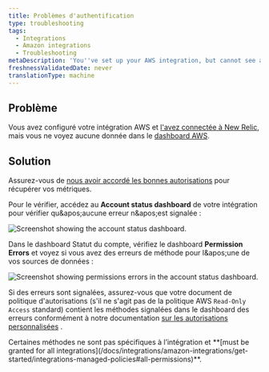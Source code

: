 ```yaml
---
title: Problèmes d'authentification
type: troubleshooting
tags:
  - Integrations
  - Amazon integrations
  - Troubleshooting
metaDescription: 'You''ve set up your AWS integration, but cannot see any data due to authentication issues.'
freshnessValidatedDate: never
translationType: machine
---
```


## Problème

Vous avez configuré votre intégration AWS et [l&apos;avez connectée à New Relic](/docs/integrations/amazon-integrations/get-started/connect-aws-infrastructure), mais vous ne voyez aucune donnée dans le [dashboard AWS](/docs/integrations/amazon-integrations/get-started/introduction-aws-integrations#insights).

## Solution

Assurez-vous de [nous avoir accordé les bonnes autorisations](/docs/integrations/amazon-integrations/get-started/integrations-managed-policies) pour récupérer vos métriques.

Pour le vérifier, accédez au <DNT>**Account status dashboard**</DNT> de votre intégration pour vérifier qu&amp;apos;aucune erreur n&amp;apos;est signalée :

<img title="AWS account status dashboard" alt="Screenshot showing the account status dashboard." src="/images/infrastructure_screenshot-crop_aws-account.webp" />

Dans le dashboard Statut du compte, vérifiez le dashboard <DNT>**Permission Errors**</DNT> et voyez si vous avez des erreurs de méthode pour l&amp;apos;une de vos sources de données :

<img title="Permission errors in the AWS account status dashboard" alt="Screenshot showing permissions errors in the account status dashboard." src="/images/infrastructure_screenshot-crop_aws-permission-errors.webp" />

Si des erreurs sont signalées, assurez-vous que votre document de politique d&apos;autorisations (s&apos;il ne s&apos;agit pas de la politique AWS `Read-Only Access` standard) contient les méthodes signalées dans le dashboard des erreurs conformément à notre documentation [sur les autorisations personnalisées](/docs/integrations/amazon-integrations/get-started/integrations-managed-policies) .

<Callout variant="important">
  Certaines méthodes ne sont pas spécifiques à l’intégration et <DNT>**[must be granted for all integrations](/docs/integrations/amazon-integrations/get-started/integrations-managed-policies#all-permissions)**</DNT>.
</Callout>